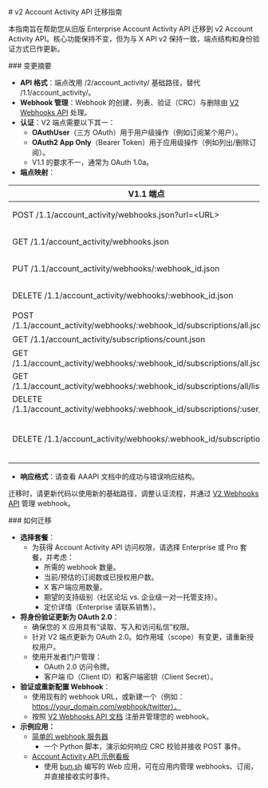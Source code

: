 <div id="v2-account-activity-api-migration-guide">
  # v2 Account Activity API 迁移指南
</div>

本指南旨在帮助您从旧版 Enterprise Account Activity API 迁移到 v2 Account Activity API。核心功能保持不变，但为与 X API v2 保持一致，端点结构和身份验证方式已作更新。

<div id="summary-of-changes">
  ### 变更摘要
</div>

* **API 格式**：端点改用 /2/account_activity/ 基础路径，替代 /1.1/account_activity/。  
* **Webhook 管理**：Webhook 的创建、列表、验证（CRC）与删除由 [V2 Webhooks API](https://github.com/m-rosinsky/XWebhookTest/blob/main/app.py) 处理。  
* **认证**：V2 端点需要以下其一：  
  * **OAuthUser**（三方 OAuth）用于用户级操作（例如订阅某个用户）。  
  * **OAuth2 App Only**（Bearer Token）用于应用级操作（例如列出/删除订阅）。  
  * V1.1 的要求不一，通常为 OAuth 1.0a。  
* **端点映射**：

| V1.1 端点 | V2 对应项 / 操作 | 备注 |
| ----- | ----- | ----- |
| POST /1.1/account_activity/webhooks.json?url=\<URL\> | POST /2/webhooks | [文档](https://docs.x.com/x-api/webhooks/introduction)。需要 OAuth2AppOnly。 |
| GET /1.1/account_activity/webhooks.json | GET /2/webhooks | [文档](https://docs.x.com/x-api/webhooks/introduction)。需要 OAuth2AppOnly。 |
| PUT /1.1/account_activity/webhooks/:webhook_id.json | PUT /2/webhooks/:webhook_id | 触发 CRC。[文档](https://docs.x.com/x-api/webhooks/introduction)。需要 OAuth2AppOnly。 |
| DELETE /1.1/account_activity/webhooks/:webhook_id.json | DELETE /2/webhooks/:webhook_id | [文档](https://docs.x.com/x-api/webhooks/introduction)。需要 OAuth2AppOnly。 |
| POST /1.1/account_activity/webhooks/:webhook_id/subscriptions/all.json | POST /2/account_activity/webhooks/:webhook_id/subscriptions/all | 需要 OAuthUser。 |
| GET /1.1/account_activity/subscriptions/count.json | GET /2/account_activity/subscriptions/count | 需要 OAuth2AppOnly。 |
| GET /1.1/account_activity/webhooks/:webhook_id/subscriptions/all.json | GET /2/account_activity/webhooks/:webhook_id/subscriptions/all | 需要 OAuthUser。 |
| GET /1.1/account_activity/webhooks/:webhook_id/subscriptions/all/list.json | GET /2/account_activity/webhooks/:webhook_id/subscriptions/all/list | 需要 OAuth2AppOnly。 |
| DELETE /1.1/account_activity/webhooks/:webhook_id/subscriptions/:user_id/all | DELETE /2/account_activity/webhooks/:webhook_id/subscriptions/:user_id/all | 需要 OAuth2AppOnly。 |
| DELETE /1.1/account_activity/webhooks/:webhook_id/subscriptions/all | 已弃用 / 无直接等价 | 使用逐个删除，或通过 DELETE /2/webhooks/:webhook_id 移除该 webhook。 |

* **响应格式**：请查看 AAAPI 文档中的成功与错误响应结构。

迁移时，请更新代码以使用新的基础路径，调整认证流程，并通过 [V2 Webhooks API](https://docs.x.com/x-api/webhooks/introduction) 管理 webhook。

<div id="how-to-migrate">
  ### 如何迁移
</div>

* **选择套餐**：  
  * 为获得 Account Activity API 访问权限，请选择 Enterprise 或 Pro 套餐，并考虑：  
    * 所需的 webhook 数量。  
    * 当前/预估的订阅数或已授权用户数。  
    * X 客户端应用数量。  
    * 期望的支持级别（社区论坛 vs. 企业级一对一托管支持）。  
    * 定价详情（Enterprise 请联系销售）。  
* **将身份验证更新为 OAuth 2.0**：  
  * 确保您的 X 应用具有“读取、写入和访问私信”权限。  
  * 针对 V2 端点更新为 OAuth 2.0。如作用域（scope）有变更，请重新授权用户。  
  * 使用开发者门户管理：  
    * OAuth 2.0 访问令牌。  
    * 客户端 ID（Client ID）和客户端密钥（Client Secret）。  
* **验证或重新配置 Webhook**：  
  * 使用现有的 webhook URL，或新建一个（例如：https://your_domain.com/webhook/twitter）。  
  * 按照 [V2 Webhooks API 文档](https://docs.x.com/x-api/webhooks/introduction) 注册并管理您的 webhook。  
* **示例应用：**  
  * [简单的 webhook 服务器](https://github.com/m-rosinsky/XWebhookTest/blob/main/app.py)  
    * 一个 Python 脚本，演示如何响应 CRC 校验并接收 POST 事件。  
  * [Account Activity API 示例看板](https://github.com/xdevplatform/account-activity-dashboard-enterprise/tree/master)  
    * 使用 [bun.sh](http://bun.sh) 编写的 Web 应用，可在应用内管理 webhooks、订阅，并直接接收实时事件。